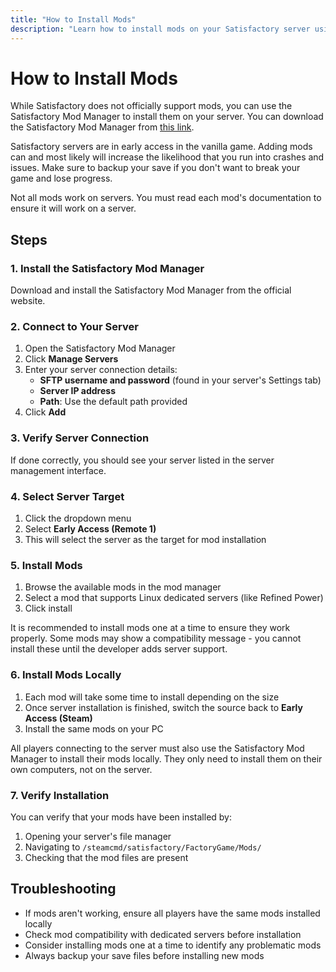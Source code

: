 ```yaml
---
title: "How to Install Mods"
description: "Learn how to install mods on your Satisfactory server using the Satisfactory Mod Manager"
---
```


# How to Install Mods

While Satisfactory does not officially support mods, you can use the Satisfactory Mod Manager to install them on your server. You can download the Satisfactory Mod Manager from [this link](https://ficsit.app/).

<Warning>
Satisfactory servers are in early access in the vanilla game. Adding mods can and most likely will increase the likelihood that you run into crashes and issues. Make sure to backup your save if you don't want to break your game and lose progress.

Not all mods work on servers. You must read each mod's documentation to ensure it will work on a server.
</Warning>

## Steps

### 1. Install the Satisfactory Mod Manager

Download and install the Satisfactory Mod Manager from the official website.

### 2. Connect to Your Server

1. Open the Satisfactory Mod Manager
2. Click **Manage Servers**
3. Enter your server connection details:
   - **SFTP username and password** (found in your server's Settings tab)
   - **Server IP address**
   - **Path**: Use the default path provided
4. Click **Add**

### 3. Verify Server Connection

If done correctly, you should see your server listed in the server management interface.

### 4. Select Server Target

1. Click the dropdown menu
2. Select **Early Access (Remote 1)**
3. This will select the server as the target for mod installation

### 5. Install Mods

1. Browse the available mods in the mod manager
2. Select a mod that supports Linux dedicated servers (like Refined Power)
3. Click install

<Note>
It is recommended to install mods one at a time to ensure they work properly. Some mods may show a compatibility message - you cannot install these until the developer adds server support.
</Note>

### 6. Install Mods Locally

1. Each mod will take some time to install depending on the size
2. Once server installation is finished, switch the source back to **Early Access (Steam)**
3. Install the same mods on your PC

<Warning>
All players connecting to the server must also use the Satisfactory Mod Manager to install their mods locally. They only need to install them on their own computers, not on the server.
</Warning>

### 7. Verify Installation

You can verify that your mods have been installed by:

1. Opening your server's file manager
2. Navigating to `/steamcmd/satisfactory/FactoryGame/Mods/`
3. Checking that the mod files are present

## Troubleshooting

- If mods aren't working, ensure all players have the same mods installed locally
- Check mod compatibility with dedicated servers before installation
- Consider installing mods one at a time to identify any problematic mods
- Always backup your save files before installing new mods